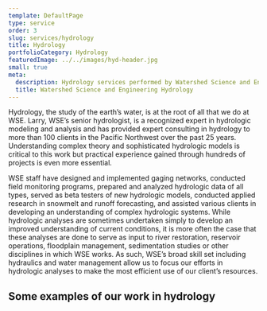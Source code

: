 ```yaml
---
template: DefaultPage
type: service
order: 3
slug: services/hydrology
title: Hydrology
portfolioCategory: Hydrology
featuredImage: ../../images/hyd-header.jpg
small: true
meta:
  description: Hydrology services performed by Watershed Science and Engineering
  title: Watershed Science and Engineering Hydrology
---
```


Hydrology, the study of the earth’s water, is at the root of all that we do at WSE. Larry, WSE’s senior hydrologist, is a recognized expert in hydrologic modeling and analysis and has provided expert consulting in hydrology to more than 100 clients in the Pacific Northwest over the past 25 years. Understanding complex theory and sophisticated hydrologic models is critical to this work but practical experience gained through hundreds of projects is even more essential.

WSE staff have designed and implemented gaging networks, conducted field monitoring programs, prepared and analyzed hydrologic data of all types, served as beta testers of new hydrologic models, conducted applied research in snowmelt and runoff forecasting, and assisted various clients in developing an understanding of complex hydrologic systems. While hydrologic analyses are sometimes undertaken simply to develop an improved understanding of current conditions, it is more often the case that these analyses are done to serve as input to river restoration, reservoir operations, floodplain management, sedimentation studies or other disciplines in which WSE works. As such, WSE’s broad skill set including hydraulics and water management allow us to focus our efforts in hydrologic analyses to make the most efficient use of our client’s resources.

## Some examples of our work in hydrology
